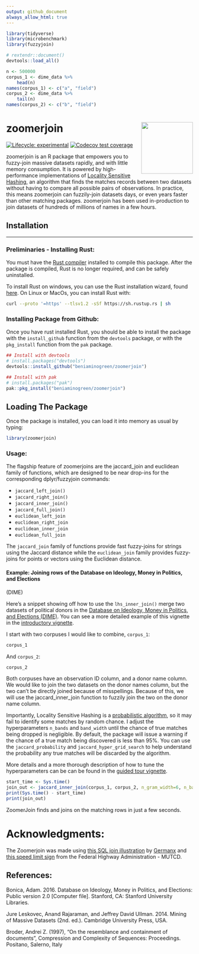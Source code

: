 ```yaml
---
output: github_document
always_allow_html: true
---
```


```r
library(tidyverse)
library(microbenchmark)
library(fuzzyjoin)

# rextendr::document()
devtools::load_all()

n <- 500000
corpus_1 <- dime_data %>%
    head(n)
names(corpus_1) <- c("a", "field")
corpus_2 <- dime_data %>%
    tail(n)
names(corpus_2) <- c("b", "field")
```


# zoomerjoin <img src='man/figures/logo.png' align="right" height="139" />
<!-- badges: start -->
[![Lifecycle: experimental](https://img.shields.io/badge/lifecycle-experimental-orange.svg)](https://lifecycle.r-lib.org/articles/stages.html#experimental)
[![Codecov test coverage](https://codecov.io/gh/beniaminogreen/zoomerjoin/branch/main/graph/badge.svg)](https://app.codecov.io/gh/beniaminogreen/zoomerjoin?branch=main)
<!-- badges: end -->

zoomerjoin is an R package that empowers you to fuzzy-join massive datasets
rapidly, and with little memory consumption. It is powered by high-performance
implementations of [Locality Sensitive
Hashing](https://en.wikipedia.org/wiki/Locality-sensitive_hashing), an
algorithm that finds the matches records between two datasets without having to
compare all possible pairs of observations. In practice, this means zoomerjoin
can fuzzily-join datasets days, or even years faster than other matching
packages. zoomerjoin has been used in-production to join datasets of hundreds
of millions of names in a few hours.

## Installation

---

### Preliminaries - Installing Rust:

You must have the [Rust compiler](https://www.rust-lang.org/tools/install)
installed to compile this package. After the package is compiled, Rust is no
longer required, and can be safely uninstalled.

To install Rust on windows, you can use the Rust installation wizard, found
[here](https://forge.rust-lang.org/infra/other-installation-methods.html). On
Linux or MacOs, you can install Rust with:

``` sh
curl --proto '=https' --tlsv1.2 -sSf https://sh.rustup.rs | sh
```

### Installing Package from Github:

Once you have rust installed Rust, you should be able to install the package
with the `install_github` function from the `devtools` package, or with the
`pkg_install` function from the `pak` package.

``` r
## Install with devtools
# install.packages("devtools")
devtools::install_github("beniaminogreen/zoomerjoin")

## Install with pak
# install.packages("pak")
pak::pkg_install("beniaminogreen/zoomerjoin")
```

## Loading The Package

Once the package is installed, you can load it into memory as usual by typing:

```r
library(zoomerjoin)
```

### Usage:

The flagship feature of zoomerjoins are the jaccard_join and euclidean family
of functions, which are designed to be near drop-ins for the corresponding
dplyr/fuzzyjoin commands:

* `jaccard_left_join()`
* `jaccard_right_join()`
* `jaccard_inner_join()`
* `jaccard_full_join()`
* `euclidean_left_join`
* `euclidean_right_join`
* `euclidean_inner_join`
* `euclidean_full_join`

The `jaccard_join` family of functions provide fast fuzzy-joins for strings
using the Jaccard distance while the `euclidean_join` family provides
fuzzy-joins for points or vectors using the Euclidean distance.

#### Example: Joining rows of the Database on Ideology, Money in Politics, and Elections
(DIME)

Here's a snippet showing off how to use the `lhs_inner_join()` merge two
datasets of political donors in the [Database on Ideology, Money in Politics,
and Elections (DIME)](https://data.stanford.edu/dime). You can see a more
detailed example of this vignette in the [introductory vignette](https://beniaminogreen.github.io/zoomerjoin/articles/guided_tour.html).

I start with two corpuses I would like to combine, `corpus_1`:

```r
corpus_1
```

And `corpus_2`:

```r
corpus_2
```
Both corpuses have an observation ID column, and a donor name column. We would
like to join the two datasets on the donor names column, but the two can't be
directly joined because of misspellings. Because of this, we will use the
jaccard_inner_join function to fuzzily join the two on the donor name column.

Importantly, Locality Sensitive Hashing is a [probabilistic
algorithm](https://en.wikipedia.org/wiki/Randomized_algorithm), so it may fail
to identify some matches by random chance. I adjust the hyperparameters
`n_bands` and `band_width` until the chance of true matches being dropped is
negligible. By default, the package will issue a warning if the chance of a
true match being discovered is less than 95%. You can use the
`jaccard_probability` and `jaccard_hyper_grid_search` to help understand the
probability any true matches will be discarded by the algorithm.

More details and a more thorough description of how to tune the hyperparameters can be can be found
in the [guided tour vignette](https://beniaminogreen.github.io/zoomerjoin/articles/guided_tour.html).

```r
start_time <- Sys.time()
join_out <- jaccard_inner_join(corpus_1, corpus_2, n_gram_width=6, n_bands=20, band_width=6)
print(Sys.time() - start_time)
print(join_out)
```

ZoomerJoin finds and joins on the matching rows in just a few seconds.

# Acknowledgments:

The Zoomerjoin was made using [this SQL join
illustration](https://commons.wikimedia.org/wiki/File:SQL_Join_-_08_A_Cross_Join_B.svg)
by [Germanx](https://commons.wikimedia.org/wiki/User:GermanX) and [this speed
limit sign](https://commons.wikimedia.org/wiki/File:Speed_limit_75_sign.svg) from the
Federal Highway Administration - MUTCD.

## References:

Bonica, Adam. 2016. Database on Ideology, Money in Politics, and Elections: Public version 2.0 [Computer file]. Stanford, CA: Stanford University Libraries.

Jure Leskovec, Anand Rajaraman, and Jeffrey David Ullman. 2014. Mining of Massive Datasets (2nd. ed.). Cambridge University Press, USA.

Broder, Andrei Z. (1997), "On the resemblance and containment of documents", Compression and Complexity of Sequences: Proceedings. Positano, Salerno, Italy
